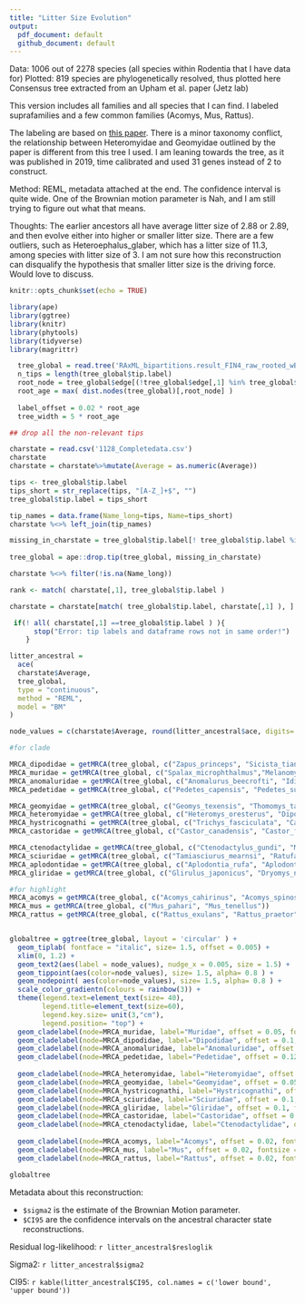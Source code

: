 ```yaml
---
title: "Litter Size Evolution"
output:
  pdf_document: default
  github_document: default
---
```

Data: 1006 out of 2278 species (all species within Rodentia that I have data for)
Plotted: 819 species are phylogenetically resolved, thus plotted here 
Consensus tree extracted from an Upham et al. paper (Jetz lab)  

This version includes all families and all species that I can find. I labeled suprafamilies and a few common families (Acomys, Mus, Rattus). 

The labeling are based on [this paper](https://bmcevolbiol.biomedcentral.com/articles/10.1186/1471-2148-8-321). There is a minor taxonomy conflict, the relationship between Heteromyidae and Geomyidae outlined by the paper is different from this tree I used. I am leaning towards the tree, as it was published in 2019, time calibrated and used 31 genes instead of 2 to construct.


Method: REML, metadata attached at the end. The confidence interval is quite wide. One of the Brownian motion parameter is Nah, and I am still trying to figure out what that means. 


Thoughts:
The earlier ancestors all have average litter size of 2.88 or 2.89, and then evolve either into higher or smaller litter size. There are a few outliers, such as Heteroephalus_glaber, which has a litter size of 11.3, among species with litter size of 3. I am not sure how this reconstruction can disqualify the hypothesis that smaller litter size is the driving force. Would love to discuss.  


```r
knitr::opts_chunk$set(echo = TRUE)

library(ape)
library(ggtree)
library(knitr)
library(phytools)
library(tidyverse)
library(magrittr)
```

```r
  tree_global = read.tree('RAxML_bipartitions.result_FIN4_raw_rooted_wBoots_4098mam1out_OK.newick')
  n_tips = length(tree_global$tip.label)
  root_node = tree_global$edge[(!tree_global$edge[,1] %in% tree_global$edge[,2]),1] %>% unique()
  root_age = max( dist.nodes(tree_global)[,root_node] )
  
  label_offset = 0.02 * root_age
  tree_width = 5 * root_age
```

```r
## drop all the non-relevant tips

charstate = read.csv('1128_Completedata.csv') 
charstate
charstate = charstate%>%mutate(Average = as.numeric(Average))

tips <- tree_global$tip.label
tips_short = str_replace(tips, "[A-Z_]+$", "")
tree_global$tip.label = tips_short

tip_names = data.frame(Name_long=tips, Name=tips_short)
charstate %<>% left_join(tip_names)

missing_in_charstate = tree_global$tip.label[! tree_global$tip.label %in% charstate$Name]
 
tree_global = ape::drop.tip(tree_global, missing_in_charstate)

charstate %<>% filter(!is.na(Name_long))

rank <- match( charstate[,1], tree_global$tip.label )

charstate = charstate[match( tree_global$tip.label, charstate[,1] ), ] #the data order matches, checked manually as well.

 if(! all( charstate[,1] ==tree_global$tip.label ) ){
      stop("Error: tip labels and dataframe rows not in same order!")
    }

```

```r

litter_ancestral = 
  ace(
  charstate$Average, 
  tree_global,
  type = "continuous",
  method = "REML",
  model = "BM"
)

node_values = c(charstate$Average, round(litter_ancestral$ace, digits= 2)) # datastructure for plotting the tips

#for clade

MRCA_dipodidae = getMRCA(tree_global, c("Zapus_princeps", "Sicista_tianshanica"))
MRCA_muridae = getMRCA(tree_global, c("Spalax_microphthalmus","Melanomys_caliginosus"))
MRCA_anomaluridae = getMRCA(tree_global, c("Anomalurus_beecrofti", "Idiurus_macrotis"))
MRCA_pedetidae = getMRCA(tree_global, c("Pedetes_capensis", "Pedetes_surdaster"))

MRCA_geomyidae = getMRCA(tree_global, c("Geomys_texensis", "Thomomys_talpoides"))
MRCA_heteromyidae = getMRCA(tree_global, c("Heteromys_oresterus", "Dipodomys_phillipsii"))
MRCA_hystricognathi = getMRCA(tree_global, c("Trichys_fasciculata", "Cavia_tschudii"))
MRCA_castoridae = getMRCA(tree_global, c("Castor_canadensis", "Castor_fiber"))

MRCA_ctenodactylidae = getMRCA(tree_global, c("Ctenodactylus_gundi", "Massoutiera_mzabi"))
MRCA_sciuridae = getMRCA(tree_global, c("Tamiasciurus_mearnsi", "Ratufa_bicolor"))
MRCA_aplodontidae = getMRCA(tree_global, c("Aplodontia_rufa", "Aplodontia_rufa"))
MRCA_gliridae = getMRCA(tree_global, c("Glirulus_japonicus", "Dryomys_nitedula"))

#for highlight
MRCA_acomys = getMRCA(tree_global, c("Acomys_cahirinus", "Acomys_spinosissimus"))
MRCA_mus = getMRCA(tree_global, c("Mus_pahari", "Mus_tenellus"))
MRCA_rattus = getMRCA(tree_global, c("Rattus_exulans", "Rattus_praetor"))


globaltree = ggtree(tree_global, layout = 'circular' ) + 
  geom_tiplab( fontface = "italic", size= 1.5, offset = 0.005) + 
  xlim(0, 1.2) + 
  geom_text2(aes(label = node_values), nudge_x = 0.005, size = 1.5) +
  geom_tippoint(aes(color=node_values), size= 1.5, alpha= 0.8 ) + 
  geom_nodepoint( aes(color=node_values), size= 1.5, alpha= 0.8 ) + 
  scale_color_gradientn(colours = rainbow(3)) +
  theme(legend.text=element_text(size= 40),
        legend.title=element_text(size=60),
        legend.key.size= unit(3,"cm"), 
        legend.position= "top") + 
  geom_cladelabel(node=MRCA_muridae, label="Muridae", offset = 0.05, fontsize = 8, color = "blue", barsize = 1.5) + 
  geom_cladelabel(node=MRCA_dipodidae, label="Dipodidae", offset = 0.1, fontsize = 8, color = "blue",barsize = 1.5) + 
  geom_cladelabel(node=MRCA_anomaluridae, label="Anomaluridae", offset = 0.1, fontsize = 8, color = "blue", barsize = 1.5 ) +
  geom_cladelabel(node=MRCA_pedetidae, label="Pedetidae", offset = 0.12, fontsize = 8, color = "blue", barsize = 1.5 ) +
  
  geom_cladelabel(node=MRCA_heteromyidae, label="Heteromyidae", offset = 0.1, fontsize = 8, color = "blue", barsize = 1.5 ) +
  geom_cladelabel(node=MRCA_geomyidae, label="Geomyidae", offset = 0.05, fontsize = 8, color = "blue", barsize = 1.5 ) +
  geom_cladelabel(node=MRCA_hystricognathi, label="Hystricognathi", offset = 0.1, fontsize = 8, color = "blue", barsize = 1.5) + 
  geom_cladelabel(node=MRCA_sciuridae, label="Sciuridae", offset = 0.1, fontsize = 8, color = "blue", barsize = 1.5) + 
  geom_cladelabel(node=MRCA_gliridae, label="Gliridae", offset = 0.1, fontsize = 8, color = "blue", barsize = 1.5) + 
  geom_cladelabel(node=MRCA_castoridae, label="Castoridae", offset = 0.1, fontsize = 8, color = "blue", barsize = 1.5) + 
  geom_cladelabel(node=MRCA_ctenodactylidae, label="Ctenodactylidae", offset = 0.1, fontsize = 8, color = "blue", barsize = 1.5) + 
  
  geom_cladelabel(node=MRCA_acomys, label="Acomys", offset = 0.02, fontsize = 8, color = "red", barsize = 1.5) + 
  geom_cladelabel(node=MRCA_mus, label="Mus", offset = 0.02, fontsize = 8, color = "red", barsize = 1.5) + 
  geom_cladelabel(node=MRCA_rattus, label="Rattus", offset = 0.02, fontsize = 8, color = "red", barsize = 1.5) 

globaltree

```
Metadata about this reconstruction: 

- `$sigma2` is the estimate of the Brownian Motion parameter.
- `$CI95` are the confidence intervals on the ancestral character state reconstructions.

Residual log-likelihood: `r litter_ancestral$resloglik` 

Sigma2: `r litter_ancestral$sigma2`


CI95: 
`r kable(litter_ancestral$CI95, col.names = c('lower bound', 'upper bound'))`



<!-- BELOW PIC CODE, not the method preferred-->
<!-- Ancestral Reconstruction using Phylogenetic Independent Contrast -->

<!-- ```{r,  fig.height = 250, fig.width = 50, echo = FALSE} -->
<!-- ##### The following are for pic method, not sure to include or not -->

<!-- litter_ancestral_pic = -->
<!--   ace( -->
<!--   charstate$Average, -->
<!--   tree_global, -->
<!--   type = "continuous", -->
<!--   method = "pic", -->
<!--   model = "BM" -->
<!-- ) -->

<!-- node_values_pic = c(charstate$Average, round(litter_ancestral_pic$ace, digits= 2)) -->

<!-- globaltree_pic = ggtree(tree_global, layout = 'circular' ) + -->
<!--   geom_tiplab( fontface = "italic", size= 1.5, offset = 0.01) + -->
<!--   xlim(0, 1.2) + -->
<!--   geom_text2(aes(label = node_values_pic), nudge_x = 0.01, size = 1.5) + -->
<!--   geom_tippoint(aes(color=node_values_pic), size= 1.5, alpha= 0.8 ) + -->
<!--   geom_nodepoint( aes(color=node_values_pic), size= 1.5, alpha= 0.8 ) + -->
<!--   scale_color_gradientn(colours = rainbow(3)) + -->
<!--   theme(legend.text=element_text(size= 40), -->
<!--         legend.title=element_text(size=60), -->
<!--         legend.key.size= unit(3,"cm"), -->
<!--         legend.position= "top") + -->
<!--   geom_cladelabel(node=MRCA_muridae, label="Muridae", offset = 0.05, fontsize = 8, color = "blue", barsize = 1.5) + -->
<!--   geom_cladelabel(node=MRCA_dipodidae, label="Dipodidae", offset = 0.1, fontsize = 8, color = "blue",barsize = 1.5) + -->
<!--   geom_cladelabel(node=MRCA_anomaluridae, label="Anomaluridae", offset = 0.1, fontsize = 8, color = "blue", barsize = 1.5 ) + -->
<!--   geom_cladelabel(node=MRCA_pedetidae, label="Pedetidae", offset = 0.12, fontsize = 8, color = "blue", barsize = 1.5 ) + -->

<!--   geom_cladelabel(node=MRCA_heteromyidae, label="Heteromyidae", offset = 0.1, fontsize = 8, color = "blue", barsize = 1.5 ) + -->
<!--   geom_cladelabel(node=MRCA_hystricognathi, label="Hystricognathi", offset = 0.1, fontsize = 8, color = "blue", barsize = 1.5) + -->
<!--   geom_cladelabel(node=MRCA_sciuridae, label="Sciuridae", offset = 0.1, fontsize = 8, color = "blue", barsize = 1.5) + -->
<!--   geom_cladelabel(node=MRCA_gliridae, label="Gliridae", offset = 0.1, fontsize = 8, color = "blue", barsize = 1.5) + -->
<!--   geom_cladelabel(node=MRCA_castoridae, label="Castoridae", offset = 0.1, fontsize = 8, color = "blue", barsize = 1.5) + -->
<!--   geom_cladelabel(node=MRCA_ctenodactylidae, label="Ctenodactylidae", offset = 0.1, fontsize = 8, color = "blue", barsize = 1.5) + -->

<!--   geom_cladelabel(node=MRCA_acomys, label="Acomys", offset = 0.02, fontsize = 8, color = "red", barsize = 1.5) + -->
<!--   geom_cladelabel(node=MRCA_mus, label="Mus", offset = 0.02, fontsize = 8, color = "red", barsize = 1.5) + -->
<!--   geom_cladelabel(node=MRCA_rattus, label="Rattus", offset = 0.02, fontsize = 8, color = "red", barsize = 1.5) -->


<!-- globaltree_pic -->

<!-- ``` -->
<!-- Metadata about this reconstruction: -->

<!-- Residual log-likelihood: *litter_ancestral_pic$resloglik* -->
<!-- Sigma2: *litter_ancestral_pic$sigma2* -->
<!-- CI95: *litter_ancestral_pic$CI95* -->

<!-- - `$sigma2` is the estimate of the Brownian Motion parameter. -->
<!-- - `$CI95` are the confidence intervals on the ancestral character state reconstructions. -->

